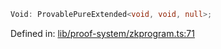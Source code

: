 ```ts
Void: ProvablePureExtended<void, void, null>;
```

Defined in: [lib/proof-system/zkprogram.ts:71](https://github.com/o1-labs/o1js/blob/46b9772d07785397c4bd76a102bc9f6730d321bb/src/lib/proof-system/zkprogram.ts#L71)
